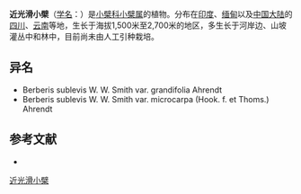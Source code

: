 {{Speciesbox
| name = 近光滑小檗
| status = 
| status_system = 
| image =
| genus = Berberis
| species = sublevis
| authority = W. W. Smith
}}

'''近光滑小檗'''（[[学名|学名]]：{{lang|la|''Berberis sublevis''}}）是[[小檗科|小檗科]][[小檗属|小檗属]]的植物。分布在[[印度|印度]]、[[缅甸|缅甸]]以及[[中国大陆|中国大陆]]的[[四川|四川]]、[[云南|云南]]等地，生长于海拔1,500米至2,700米的地区，多生长于河岸边、山坡灌丛中和林中，目前尚未由人工引种栽培。

== 异名 ==
* Berberis sublevis W. W. Smith var. grandifolia Ahrendt
* Berberis sublevis W. W. Smith var. microcarpa (Hook. f. et Thoms.) Ahrendt

== 参考文献 ==
<div class="references-small">
* {{cite web| url =http://www.bioinfo.cn/db05/KmzwSpecies.php?action=view&id=1567| title =近光滑小檗| work =《中国高等植物数据库全库》| publisher =中国科学院微生物研究所| author =昆明植物研究所| accessdate =2009-02-22| deadurl =yes| archiveurl =https://web.archive.org/web/20160305023141/http://www.bioinfo.cn/db05/KmzwSpecies.php?action=view&id=1567| archivedate =2016-03-05}}
</div>
{{Taxonbar|from=Q15225566}}

[[Category:小檗属|近光滑小檗]]


{{植物小作品}}